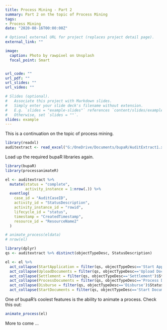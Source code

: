 ```yaml
---
title: Process Mining - Part 2
summary: Part 2 on the topic of Process Mining
tags:
- Process Mining
date: "2020-08-16T00:00:00Z"

# Optional external URL for project (replaces project detail page).
external_link: ""

image:
  caption: Photo by rawpixel on Unsplash
  focal_point: Smart


url_code: ""
url_pdf: ""
url_slides: ""
url_video: ""

# Slides (optional).
#   Associate this project with Markdown slides.
#   Simply enter your slide deck's filename without extension.
#   E.g. `slides = "example-slides"` references `content/slides/example-slides.md`.
#   Otherwise, set `slides = ""`.
slides: example
---
```

This is a continuation on the topic of process mining. 

```r

library(readxl)
auditextract <- read_excel("G:/OneDrive/Documents/bupaR/AuditExtract1.xlsx")

```

Load up the required bupaR libraries again.

```r

library(bupaR)
library(processanimateR)

el <- auditextract %>%
  mutate(status = "complete",
         activity_instance = 1:nrow(.)) %>%
  eventlog(
    case_id = "AuditCaseID",
    activity_id = "StatusDescription",
    activity_instance_id = "rowid",
    lifecycle_id = "status",
    timestamp = "CreatedTimestamp",
    resource_id = "ResourceName2"
  )

# animate_process(eldata)
# nrow(el)

```


```r
library(dplyr)
qs <- auditextract %>% distinct(objectTypeDesc, StatusDescription)

el <- el %>%
  act_collapse(StartApplication = filter(qs, objectTypeDesc=='Start Application')$StatusDescription) %>%
  act_collapse(UploadDocuments = filter(qs, objectTypeDesc=='Upload Documents')$StatusDescription) %>%
  act_collapse(Settlement = filter(qs, objectTypeDesc=='Settlement')$StatusDescription) %>%
  act_collapse(ProcessDocuments = filter(qs, objectTypeDesc=='Process Documents')$StatusDescription) %>%
  act_collapse(Disburse = filter(qs, objectTypeDesc=='Disburse')$StatusDescription) %>%
  act_collapse(StartDocuments = filter(qs, objectTypeDesc=='Start Documents')$StatusDescription) 
```

One of bupaR's coolest features is the ability to animate a process. Check this out:

```r
animate_process(el)
```



More to come ...

